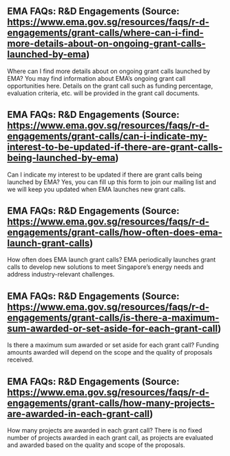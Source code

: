 ## EMA FAQs: R&D Engagements (Source: https://www.ema.gov.sg/resources/faqs/r-d-engagements/grant-calls/where-can-i-find-more-details-about-on-ongoing-grant-calls-launched-by-ema)

Where can I find more details about on ongoing grant calls launched by EMA?
You may find information about EMA’s ongoing grant call opportunities here. Details on the grant call such as funding percentage, evaluation criteria, etc. will be provided in the grant call documents.


## EMA FAQs: R&D Engagements (Source: https://www.ema.gov.sg/resources/faqs/r-d-engagements/grant-calls/can-i-indicate-my-interest-to-be-updated-if-there-are-grant-calls-being-launched-by-ema)

Can I indicate my interest to be updated if there are grant calls being launched by EMA?
Yes, you can fill up this form to join our mailing list and we will keep you updated when EMA launches new grant calls.


## EMA FAQs: R&D Engagements (Source: https://www.ema.gov.sg/resources/faqs/r-d-engagements/grant-calls/how-often-does-ema-launch-grant-calls)

How often does EMA launch grant calls?
EMA periodically launches grant calls to develop new solutions to meet Singapore’s energy needs and address industry-relevant challenges.


## EMA FAQs: R&D Engagements (Source: https://www.ema.gov.sg/resources/faqs/r-d-engagements/grant-calls/is-there-a-maximum-sum-awarded-or-set-aside-for-each-grant-call)

Is there a maximum sum awarded or set aside for each grant call?
Funding amounts awarded will depend on the scope and the quality of proposals received.


## EMA FAQs: R&D Engagements (Source: https://www.ema.gov.sg/resources/faqs/r-d-engagements/grant-calls/how-many-projects-are-awarded-in-each-grant-call)

How many projects are awarded in each grant call?
There is no fixed number of projects awarded in each grant call, as projects are evaluated and awarded based on the quality and scope of the proposals.




